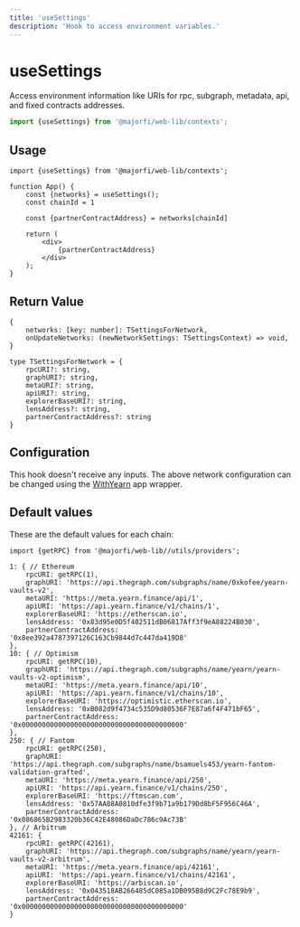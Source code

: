 ```yaml
---
title: 'useSettings'
description: 'Hook to access environment variables.'
---
```


# useSettings
Access environment information like URIs for rpc, subgraph, metadata, api, and fixed contracts addresses.

```ts
import {useSettings} from '@majorfi/web-lib/contexts';
```

## Usage

```tsx
import {useSettings} from '@majorfi/web-lib/contexts';

function App() {
	const {networks} = useSettings();
	const chainId = 1

	const {partnerContractAddress} = networks[chainId]

	return (
		<div>
			{partnerContractAddress}
		</div>
	);
}
```

## Return Value

```tsx
{
	networks: [key: number]: TSettingsForNetwork,
	onUpdateNetworks: (newNetworkSettings: TSettingsContext) => void,
}

type TSettingsForNetwork = {
	rpcURI?: string,
	graphURI?: string,
	metaURI?: string,
	apiURI?: string,
	explorerBaseURI?: string,
	lensAddress?: string,
	partnerContractAddress?: string
}   
```

## Configuration

This hook doesn't receive any inputs. The above network configuration can be changed using the [WithYearn](https://github.com/yearn/web-lib/blob/main/apps/playground/pages/_app.tsx#L127-L130) app wrapper.

## Default values

These are the default values for each chain:

```tsx
import {getRPC} from '@majorfi/web-lib//utils/providers';

1: { // Ethereum
	rpcURI: getRPC(1),
	graphURI: 'https://api.thegraph.com/subgraphs/name/0xkofee/yearn-vaults-v2',
	metaURI: 'https://meta.yearn.finance/api/1',
	apiURI: 'https://api.yearn.finance/v1/chains/1',
	explorerBaseURI: 'https://etherscan.io',
	lensAddress: '0x83d95e0D5f402511dB06817Aff3f9eA88224B030',
	partnerContractAddress: '0x8ee392a4787397126C163Cb9844d7c447da419D8'
},
10: { // Optimism
	rpcURI: getRPC(10),
	graphURI: 'https://api.thegraph.com/subgraphs/name/yearn/yearn-vaults-v2-optimism',
	metaURI: 'https://meta.yearn.finance/api/10',
	apiURI: 'https://api.yearn.finance/v1/chains/10',
	explorerBaseURI: 'https://optimistic.etherscan.io',
	lensAddress: '0xB082d9f4734c535D9d80536F7E87a6f4F471bF65',
	partnerContractAddress: '0x0000000000000000000000000000000000000000'
},
250: { // Fantom
	rpcURI: getRPC(250),
	graphURI: 'https://api.thegraph.com/subgraphs/name/bsamuels453/yearn-fantom-validation-grafted',
	metaURI: 'https://meta.yearn.finance/api/250',
	apiURI: 'https://api.yearn.finance/v1/chains/250',
	explorerBaseURI: 'https://ftmscan.com',
	lensAddress: '0x57AA88A0810dfe3f9b71a9b179Dd8bF5F956C46A',
	partnerContractAddress: '0x086865B2983320b36C42E48086DaDc786c9Ac73B'
}, // Arbitrum
42161: {
	rpcURI: getRPC(42161),
	graphURI: 'https://api.thegraph.com/subgraphs/name/yearn/yearn-vaults-v2-arbitrum',
	metaURI: 'https://meta.yearn.finance/api/42161',
	apiURI: 'https://api.yearn.finance/v1/chains/42161',
	explorerBaseURI: 'https://arbiscan.io',
	lensAddress: '0x043518AB266485dC085a1DB095B8d9C2Fc78E9b9',
	partnerContractAddress: '0x0000000000000000000000000000000000000000'
}
```
